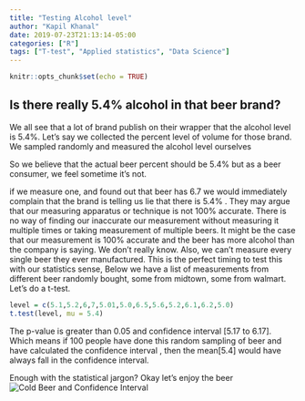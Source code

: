 ```yaml
---
title: "Testing Alcohol level"
author: "Kapil Khanal"
date: 2019-07-23T21:13:14-05:00
categories: ["R"]
tags: ["T-test", "Applied statistics", "Data Science"]
---
```


```r
knitr::opts_chunk$set(echo = TRUE)
```

## Is there really 5.4% alcohol in that beer brand?

We all see that a lot of brand publish on their wrapper that the alcohol level is 5.4%. Let's say we collected the percent level of volume for those brand. We sampled randomly and measured the alcohol level ourselves

So we believe that the actual beer percent should be 5.4% but as a beer consumer, we feel sometime it's not. 

if we measure one, and found out that beer has 6.7 we would immediately complain that the brand is telling us lie that there is 5.4% . They may argue that our measuring apparatus or technique is not 100% accurate. There is no way of finding our inaccurate our measurement without measuring it multiple times or taking measurement of multiple beers. It might be the case that our measurement is 100% accurate and the beer has more alcohol than the company is saying. We don't really know. Also, we can't measure every single beer they ever manufactured.
This is the perfect timing to test this with our statistics sense,
Below we have a list of measurements from different beer randomly bought, some from midtown, some from walmart.
Let's do a t-test. 
```r
level = c(5.1,5.2,6,7,5.01,5.0,6.5,5.6,5.2,6.1,6.2,5.0)
t.test(level, mu = 5.4)
```
The p-value is greater than 0.05 and confidence interval [5.17 to 6.17]. Which means if 100 people have done this random sampling of beer and have calculated the confidence interval , then the mean[5.4] would have always fall in the confidence interval. 

Enough with the statistical jargon? Okay let's enjoy the beer![Cold Beer and Confidence Interval](/post/Beer_files/giphy.gif)